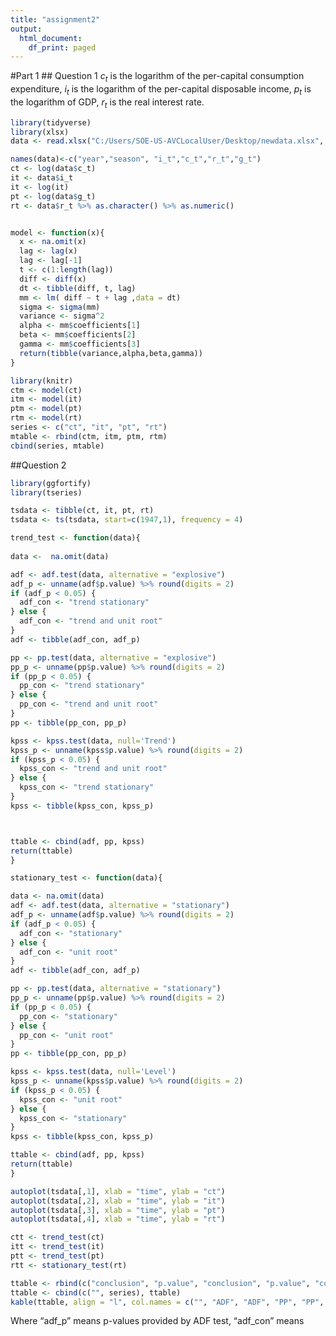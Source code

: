 ---
title: "assignment2"
output:
  html_document:
    df_print: paged
---

#Part 1
## Question 1
$c_t$ is the logarithm of the per-capital consumption expenditure, $i_t$ is the logarithm of the per-capital disposable income, $p_t$ is the logarithm of GDP, $r_t$ is the real interest rate.

```{r data, include=FALSE}

library(tidyverse)
library(xlsx)
data <- read.xlsx("C:/Users/SOE-US-AVCLocalUser/Desktop/newdata.xlsx", sheetIndex=1, startRow=10, endRow = 261, header = FALSE)

names(data)<-c("year","season", "i_t","c_t","r_t","g_t")
ct <- log(data$c_t)
it <- data$i_t
it <- log(it)
pt <- log(data$g_t)
rt <- data$r_t %>% as.character() %>% as.numeric()


model <- function(x){
  x <- na.omit(x)
  lag <- lag(x)
  lag <- lag[-1]
  t <- c(1:length(lag))
  diff <- diff(x)
  dt <- tibble(diff, t, lag)
  mm <- lm( diff ~ t + lag ,data = dt)
  sigma <- sigma(mm)
  variance <- sigma^2
  alpha <- mm$coefficients[1]
  beta <- mm$coefficients[2]
  gamma <- mm$coefficients[3]
  return(tibble(variance,alpha,beta,gamma))
}

```

```{r model, echo=FALSE}
library(knitr)
ctm <- model(ct)
itm <- model(it)
ptm <- model(pt)
rtm <- model(rt)
series <- c("ct", "it", "pt", "rt")
mtable <- rbind(ctm, itm, ptm, rtm)
cbind(series, mtable)

```


##Question 2

```{r test, echo=FALSE, warning=FALSE}

library(ggfortify)
library(tseries)

tsdata <- tibble(ct, it, pt, rt)
tsdata <- ts(tsdata, start=c(1947,1), frequency = 4)

trend_test <- function(data){
  
data <-  na.omit(data)

adf <- adf.test(data, alternative = "explosive")
adf_p <- unname(adf$p.value) %>% round(digits = 2)
if (adf_p < 0.05) {
  adf_con <- "trend stationary"
} else {
  adf_con <- "trend and unit root"
}
adf <- tibble(adf_con, adf_p) 

pp <- pp.test(data, alternative = "explosive")
pp_p <- unname(pp$p.value) %>% round(digits = 2)
if (pp_p < 0.05) {
  pp_con <- "trend stationary"
} else {
  pp_con <- "trend and unit root"
}
pp <- tibble(pp_con, pp_p) 

kpss <- kpss.test(data, null='Trend')
kpss_p <- unname(kpss$p.value) %>% round(digits = 2)
if (kpss_p < 0.05) {
  kpss_con <- "trend and unit root"
} else {
  kpss_con <- "trend stationary"
}
kpss <- tibble(kpss_con, kpss_p)



ttable <- cbind(adf, pp, kpss) 
return(ttable)
}

stationary_test <- function(data){

data <- na.omit(data) 
adf <- adf.test(data, alternative = "stationary")
adf_p <- unname(adf$p.value) %>% round(digits = 2)
if (adf_p < 0.05) {
  adf_con <- "stationary"
} else {
  adf_con <- "unit root"
}
adf <- tibble(adf_con, adf_p) 

pp <- pp.test(data, alternative = "stationary")
pp_p <- unname(pp$p.value) %>% round(digits = 2)
if (pp_p < 0.05) {
  pp_con <- "stationary"
} else {
  pp_con <- "unit root"
}
pp <- tibble(pp_con, pp_p) 

kpss <- kpss.test(data, null='Level')
kpss_p <- unname(kpss$p.value) %>% round(digits = 2)
if (kpss_p < 0.05) {
  kpss_con <- "unit root"
} else {
  kpss_con <- "stationary"
}
kpss <- tibble(kpss_con, kpss_p)

ttable <- cbind(adf, pp, kpss) 
return(ttable)
}

autoplot(tsdata[,1], xlab = "time", ylab = "ct")
autoplot(tsdata[,2], xlab = "time", ylab = "it")
autoplot(tsdata[,3], xlab = "time", ylab = "pt")
autoplot(tsdata[,4], xlab = "time", ylab = "rt")

ctt <- trend_test(ct)
itt <- trend_test(it)
ptt <- trend_test(pt)
rtt <- stationary_test(rt)

ttable <- rbind(c("conclusion", "p.value", "conclusion", "p.value", "conclusion","p.value"), ctt, itt, ptt, rtt)
ttable <- cbind(c("", series), ttable)
kable(ttable, align = "l", col.names = c("", "ADF", "ADF", "PP", "PP", "KPSS", "KPSS"), caption = "Three unit root tests")


```

Where "adf_p" means p-values provided by ADF test, "adf_con" means 





















